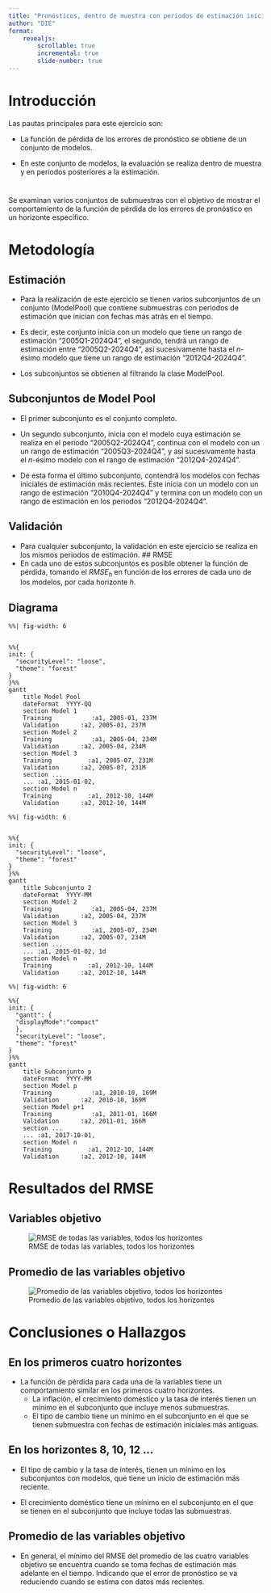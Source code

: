 ```yaml
---
title: "Pronósticos, dentro de muestra con periodos de estimación iniciales"
author: "DIE"
format: 
    revealjs:
        scrollable: true
        incremental: true
        slide-number: true
---
```




# Introducción
<!--
Explicar qué es lo que el ejercicio pretende responder.
tales que el modelo con mayor rango 
de estimación del conjunto, tiene una fecha 
inicial de estimación cada vez más reciente.

-->

Las pautas principales para este ejercicio son:

::: {.incremental}
- La función de pérdida de los errores 
de pronóstico se obtiene de un conjunto de modelos. 

- En este conjunto de modelos, 
la evaluación se realiza dentro de muestra
y en periodos posteriores a la estimación.
:::

#

Se examinan varios conjuntos de submuestras
con el objetivo de mostrar el comportamiento
de la función de pérdida de los errores de 
pronóstico en un horizonte específico.

# Metodología
<!---
Detalles de cómo se configuró el ejercicio.
Explicar cómo se estiman los modelos por submuestras, 
es decir, ¿qué es lo que va cambiando
en cada modelo?
¿Cómo se arman los ModelPools?
--->


## Estimación 
::: {.incremental}
-  Para la realización de este ejercicio
se tienen varios subconjuntos de un 
conjunto (ModelPool) que contiene 
submuestras con periodos de estimación 
que inician con fechas más atrás en el tiempo. 

-  Es decir, este conjunto inicia con 
un modelo que tiene un rango de estimación
"2005Q1-2024Q4", el segundo, tendrá un 
rango de estimación entre "2005Q2-2024Q4", 
así sucesivamente hasta el $n$-ésimo modelo 
que tiene un rango de estimación "2012Q4-2024Q4".
  
- Los subconjuntos se obtienen al 
filtrando la clase ModelPool. 
:::

## Subconjuntos de Model Pool
::: {.incremental}

- El primer subconjunto es el conjunto completo.

- Un segundo subconjunto, inicia con el modelo
cuya estimación se realiza en el periodo 
"2005Q2-2024Q4", continua con el modelo con un 
un rango de estimación "2005Q3-2024Q4", 
y así sucesivamente hasta el $n$-ésimo 
modelo con el rango de estimación "2012Q4-2024Q4".

- De esta forma el último subconjunto, 
contendrá los modelos con fechas iniciales
de estimación más recientes. Éste inicia 
con un modelo con un rango de estimación 
"2010Q4-2024Q4" y termina con un modelo 
con un rango de estimación en los 
periodos "2012Q4-2024Q4".
:::
## Validación

::: {.incremental}
- Para cualquier subconjunto, la validación 
en este ejercicio se realiza en los mismos 
periodos de estimación. 
## RMSE
- En cada uno de estos subconjuntos es posible 
obtener la función de pérdida, tomando el 
$RMSE_h$ en función de los errores de cada 
uno de los modelos, por cada horizonte $h$. 

:::


## Diagrama

```mermaid
%%| fig-width: 6


%%{
init: {
  "securityLevel": "loose",
  "theme": "forest"   
}
}%%
gantt
    title Model Pool
    dateFormat  YYYY-QQ
    section Model 1
    Training           :a1, 2005-01, 237M
    Validation      :a2, 2005-01, 237M
    section Model 2
    Training           :a1, 2005-04, 234M
    Validation      :a2, 2005-04, 234M
    section Model 3
    Training          :a1, 2005-07, 231M
    Validation      :a2, 2005-07, 231M
    section ...
    ... :a1, 2015-01-02, 
    section Model n
    Training          :a1, 2012-10, 144M
    Validation      :a2, 2012-10, 144M

```

```mermaid
%%| fig-width: 6


%%{
init: {
  "securityLevel": "loose",
  "theme": "forest"   
}
}%%
gantt
    title Subconjunto 2
    dateFormat  YYYY-MM
    section Model 2
    Training           :a1, 2005-04, 237M
    Validation      :a2, 2005-04, 237M
    section Model 3
    Training           :a1, 2005-07, 234M
    Validation      :a2, 2005-07, 234M
    section ...
    ... :a1, 2015-01-02, 1d
    section Model n
    Training          :a1, 2012-10, 144M
    Validation      :a2, 2012-10, 144M

```

```mermaid
%%| fig-width: 6

%%{
init: {
  "gantt": {
  "displayMode":"compact"
  },
  "securityLevel": "loose",
  "theme": "forest"   
}
}%%
gantt
    title Subconjunto p
    dateFormat  YYYY-MM
    section Model p
    Training           :a1, 2010-10, 169M
    Validation      :a2, 2010-10, 169M
    section Model p+1
    Training           :a1, 2011-01, 166M
    Validation      :a2, 2011-01, 166M
    section ...
    ... :a1, 2017-10-01, 
    section Model n
    Training          :a1, 2012-10, 144M
    Validation      :a2, 2012-10, 144M

```



# Resultados del RMSE
<!---
Gráficas que expliquen los resultados.
Deben contener gráficas del RMSE 
de las 4 variables objetivo
 ({'d4_ln_cpi', 'd4_ln_s',
'd4_ln_y_sm', 'i'}) 
y el promedio de estas.
Horizontes de análisis: 1,2,3,4,8,10,12.
--->## Variables objetivo 
![RMSE de todas las variables, todos los horizontes ](./images/RMSEByVariables.png){#fig-allVar}




## Promedio de las variables objetivo

![Promedio de las variables objetivo, todos los horizontes](./images/RMSEAverage.png){#fig-avgVar}



# Conclusiones o  Hallazgos
<!---
Describir los aspectos relevantes de sus resultados.
--->
## En los primeros cuatro horizontes
::: {.incremental}
- La función de pérdida para cada una de la 
variables tiene un comportamiento similar en los
primeros cuatro horizontes. 
  + La inflación, el crecimiento doméstico y 
  la tasa de interés tienen un mínimo en el 
  subconjunto que incluye  menos submuestras.
  + El tipo de cambio  tiene un mínimo en el 
  subconjunto en el que se tienen submuestra
  con fechas de estimación iniciales más antiguas. 

  
:::

## En los horizontes 8, 10, 12 ...
::: {.incremental}
  
  + El tipo de cambio y la tasa de interés, 
  tienen un mínimo en los subconjuntos con modelos, 
  que tiene un inicio de estimación más reciente.
 
  + El crecimiento doméstico tiene un mínimo en el
  subconjunto en el que se tienen en el 
  subconjunto que incluye todas las submuestras.

:::

## Promedio de las variables objetivo

:::{.incrementa}
- En general, el mínimo del RMSE del promedio
de las cuatro variables objetivo se encuentra
cuando se toma fechas de estimación más 
adelante en el tiempo. Indicando que el 
error de pronóstico se va reduciendo 
cuando se estima con datos más recientes.
:::
